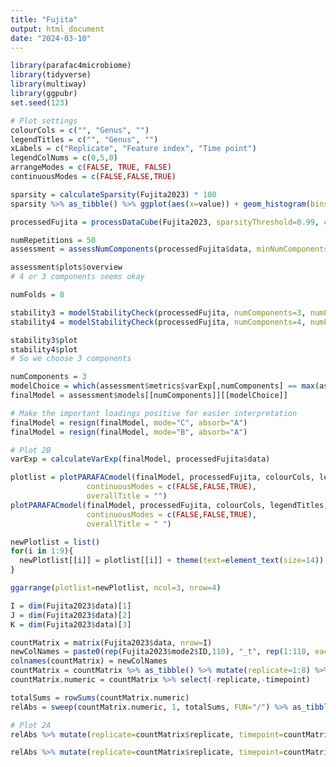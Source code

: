 ```yaml
---
title: "Fujita"
output: html_document
date: "2024-03-10"
---
```


```r
library(parafac4microbiome)
library(tidyverse)
library(multiway)
library(ggpubr)
set.seed(123)
```

```r
# Plot settings
colourCols = c("", "Genus", "")
legendTitles = c("", "Genus", "")
xLabels = c("Replicate", "Feature index", "Time point")
legendColNums = c(0,5,0)
arrangeModes = c(FALSE, TRUE, FALSE)
continuousModes = c(FALSE,FALSE,TRUE)
```

```r
sparsity = calculateSparsity(Fujita2023) * 100
sparsity %>% as_tibble() %>% ggplot(aes(x=value)) + geom_histogram(bins=100, col="black") + xlab("Sparsity (%)") + ylab("Count") + geom_vline(xintercept=99, colour="red", linewidth=1)
```

```r
processedFujita = processDataCube(Fujita2023, sparsityThreshold=0.99, centerMode=1, scaleMode=2)
```

```r
numRepetitions = 50
assessment = assessNumComponents(processedFujita$data, minNumComponents=1, maxNumComponents=5, numRepetitions=numRepetitions, ctol=1e-6, maxit=500, numCores=12)
```

```r
assessment$plots$overview
# 4 or 3 components seems okay
```

```r
numFolds = 8

stability3 = modelStabilityCheck(processedFujita, numComponents=3, numFolds=numFolds, colourCols=colourCols, legendTitles=legendTitles, xLabels=xLabels, legendColNums=legendColNums, arrangeModes=arrangeModes, continuousModes=continuousModes,numCores=12)
stability4 = modelStabilityCheck(processedFujita, numComponents=4, numFolds=numFolds, colourCols=colourCols, legendTitles=legendTitles, xLabels=xLabels, legendColNums=legendColNums, arrangeModes=arrangeModes, continuousModes=continuousModes,numCores=12)

stability3$plot
stability4$plot
# So we choose 3 components
```

```r
numComponents = 3
modelChoice = which(assessment$metrics$varExp[,numComponents] == max(assessment$metrics$varExp[,numComponents]))
finalModel = assessment$models[[numComponents]][[modelChoice]]

# Make the important loadings positive for easier interpretation
finalModel = resign(finalModel, mode="C", absorb="A")
finalModel = resign(finalModel, mode="B", absorb="A")
```

```r
# Plot 2B
varExp = calculateVarExp(finalModel, processedFujita$data)

plotlist = plotPARAFACmodel(finalModel, processedFujita, colourCols, legendTitles, xLabels, legendColNums, arrangeModes,
                 continuousModes = c(FALSE,FALSE,TRUE),
                 overallTitle = "")
plotPARAFACmodel(finalModel, processedFujita, colourCols, legendTitles, xLabels, legendColNums, arrangeModes,
                 continuousModes = c(FALSE,FALSE,TRUE),
                 overallTitle = " ")

newPlotlist = list()
for(i in 1:9){
  newPlotlist[[i]] = plotlist[[i]] + theme(text=element_text(size=14))
}

ggarrange(plotlist=newPlotlist, ncol=3, nrow=4)
```


```r
I = dim(Fujita2023$data)[1]
J = dim(Fujita2023$data)[2]
K = dim(Fujita2023$data)[3]

countMatrix = matrix(Fujita2023$data, nrow=I)
newColNames = paste0(rep(Fujita2023$mode2$ID,110), "_t", rep(1:110, each=J))
colnames(countMatrix) = newColNames
countMatrix = countMatrix %>% as_tibble() %>% mutate(replicate=1:8) %>% pivot_longer(-replicate) %>% mutate(timepoint=as.numeric(str_split_fixed(name,"_t",2)[,2]),id=str_split_fixed(name,"_t",2)[,1]) %>% select(-name) %>% pivot_wider(names_from=id,values_from=value) # shenanigans to create an I*K x J matrix
countMatrix.numeric = countMatrix %>% select(-replicate,-timepoint)

totalSums = rowSums(countMatrix.numeric)
relAbs = sweep(countMatrix.numeric, 1, totalSums, FUN="/") %>% as_tibble()

# Plot 2A
relAbs %>% mutate(replicate=countMatrix$replicate, timepoint=countMatrix$timepoint) %>% pivot_longer(-c(replicate,timepoint)) %>% filter(name %in% processedFujita$mode2$ID) %>% left_join(Fujita2023$mode2, by=c("name"="ID")) %>% ggplot(aes(x=as.factor(timepoint),y=value,fill=as.factor(Genus))) + facet_wrap(vars(replicate),nrow=8,strip.position="right") + geom_bar(stat="identity",col="black") + theme(legend.position="None", axis.text.x = element_text(angle=90, vjust=0.5,hjust=1)) + xlab("Time point") + ylab("Relative abundance")

relAbs %>% mutate(replicate=countMatrix$replicate, timepoint=countMatrix$timepoint) %>% pivot_longer(-c(replicate,timepoint)) %>% filter(name %in% processedFujita$mode2$ID) %>% left_join(Fujita2023$mode2, by=c("name"="ID")) %>% ggplot(aes(x=as.factor(timepoint),y=value,fill=as.factor(Genus))) + facet_wrap(vars(replicate),nrow=8,strip.position="right") + geom_bar(stat="identity",col="black") + theme(axis.text.x = element_text(angle=90, vjust=0.5,hjust=1)) + xlab("Time point") + ylab("Relative abundance")
```